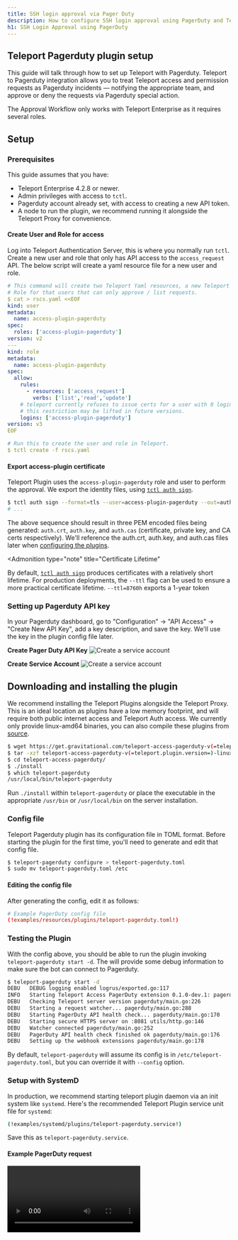 ```yaml
---
title: SSH login approval via Pager Duty
description: How to configure SSH login approval using PagerDuty and Teleport
h1: SSH Login Approval using PagerDuty
---
```


## Teleport Pagerduty plugin setup

This guide will talk through how to set up Teleport with Pagerduty. Teleport to
Pagerduty integration  allows you to treat Teleport access and permission
requests as Pagerduty incidents — notifying the appropriate team, and approve
or deny the requests via Pagerduty special action.

<Admonition type="warning">
  The Approval Workflow only works with Teleport Enterprise as it requires several roles.
</Admonition>

## Setup

### Prerequisites

This guide assumes that you have:

- Teleport Enterprise 4.2.8 or newer.
- Admin privileges with access to `tctl`.
- Pagerduty account already set, with access to creating a new API token.
- A node to run the plugin, we recommend running it alongside the Teleport Proxy for convenience.

#### Create User and Role for access

Log into Teleport Authentication Server, this is where you normally run `tctl`. Create a
new user and role that only has API access to the `access_request` API. The below script
will create a yaml resource file for a new user and role.

```yaml
# This command will create two Teleport Yaml resources, a new Teleport user and a
# Role for that users that can only approve / list requests.
$ cat > rscs.yaml <<EOF
kind: user
metadata:
  name: access-plugin-pagerduty
spec:
  roles: ['access-plugin-pagerduty']
version: v2
---
kind: role
metadata:
  name: access-plugin-pagerduty
spec:
  allow:
    rules:
      - resources: ['access_request']
        verbs: ['list','read','update']
    # teleport currently refuses to issue certs for a user with 0 logins,
    # this restriction may be lifted in future versions.
    logins: ['access-plugin-pagerduty']
version: v3
EOF

# Run this to create the user and role in Teleport.
$ tctl create -f rscs.yaml
```

#### Export access-plugin certificate

Teleport Plugin uses the `access-plugin-pagerduty` role and user to perform the approval. We export the identity files, using [`tctl auth sign`](https://gravitational.com/teleport/docs/cli-docs/#tctl-auth-sign).

```bash
$ tctl auth sign --format=tls --user=access-plugin-pagerduty --out=auth --ttl=8760h
# ...
```

The above sequence should result in three PEM encoded files being generated: `auth.crt`, `auth.key`, and `auth.cas` (certificate, private key, and CA certs respectively).  We'll reference the auth.crt, auth.key, and auth.cas files later when [configuring the plugins](#editing-the-config-file).

<Admonition
  type="note"
  title="Certificate Lifetime"
>
  By default, [`tctl auth sign`](https://gravitational.com/teleport/docs/cli-docs/#tctl-auth-sign) produces certificates with a relatively short lifetime. For production deployments, the `--ttl` flag can be used to ensure a more practical certificate lifetime. `--ttl=8760h` exports a 1-year token
</Admonition>

### Setting up Pagerduty API key

In your Pagerduty dashboard, go to "Configuration" → "API Access" → "Create New API Key", add a key description, and save the key. We'll use the key in the plugin config file later.

**Create Pager Duty API Key**
![Create a service account](../../../img/enterprise/plugins/pagerduty/pagerduty-api-key.png)

**Create Service Account**
![Create a service account](../../../img/enterprise/plugins/pagerduty/create-new-service-pd.png)

## Downloading and installing the plugin

We recommend installing the Teleport Plugins alongside the Teleport Proxy. This is an ideal
location as plugins have a low memory footprint, and will require both public internet access
and Teleport Auth access.  We currently only provide linux-amd64 binaries, you can also
compile these plugins from [source](https://github.com/gravitational/teleport-plugins/tree/master/access/pagerduty).

```bash
$ wget https://get.gravitational.com/teleport-access-pagerduty-v(=teleport.plugin.version=)-linux-amd64-bin.tar.gz
$ tar -xzf teleport-access-pagerduty-v(=teleport.plugin.version=)-linux-amd64-bin.tar.gz
$ cd teleport-access-pagerduty/
$ ./install
$ which teleport-pagerduty
/usr/local/bin/teleport-pagerduty
```

Run `./install` within `teleport-pagerduty` or place the executable in the appropriate `/usr/bin` or `/usr/local/bin` on the server installation.

### Config file

Teleport Pagerduty plugin has its configuration file in TOML format. Before starting the plugin for the first time, you'll need to generate and edit that config file.

```bash
$ teleport-pagerduty configure > teleport-pagerduty.toml
$ sudo mv teleport-pagerduty.toml /etc
```

#### Editing the config file

After generating the config, edit it as follows:

```toml
# Example PagerDuty config file
(!examples/resources/plugins/teleport-pagerduty.toml!)
```

### Testing the Plugin

With the config above, you should be able to run the plugin invoking
`teleport-pagerduty start -d`. The will provide some debug information to make sure
the bot can connect to Pagerduty.

```bash
$ teleport-pagerduty start -d
DEBU   DEBUG logging enabled logrus/exported.go:117
INFO   Starting Teleport Access PagerDuty extension 0.1.0-dev.1: pagerduty/main.go:124
DEBU   Checking Teleport server version pagerduty/main.go:226
DEBU   Starting a request watcher... pagerduty/main.go:288
DEBU   Starting PagerDuty API health check... pagerduty/main.go:170
DEBU   Starting secure HTTPS server on :8081 utils/http.go:146
DEBU   Watcher connected pagerduty/main.go:252
DEBU   PagerDuty API health check finished ok pagerduty/main.go:176
DEBU   Setting up the webhook extensions pagerduty/main.go:178
```

By default, `teleport-pagerduty` will assume its config is in `/etc/teleport-pagerduty.toml`, but you can override it with `--config` option.

### Setup with SystemD

In production, we recommend starting teleport plugin daemon via an init system like `systemd`. Here's the recommended Teleport Plugin service unit file for `systemd`:

```bash
(!examples/systemd/plugins/teleport-pagerduty.service!)
```

Save this as `teleport-pagerduty.service`.

#### Example PagerDuty request

<video controls>
  <source
    src="../../../img/enterprise/plugins/pagerduty/pagerduty-demo.mp4"
    type="video/mp4"
  />

  <source
    src="../../../img/enterprise/plugins/pagerduty/pagerduty-demo.webm"
    type="video/webm"
  />

  Your browser does not support the video tag.
</video>

## Audit log

The plugin will let anyone with access to the PagerDuty account so it's
important to review Teleport's audit log.

## Feedback

If you have any issues with this plugin please create an [issue here](https://github.com/gravitational/teleport-plugins/issues/new).
